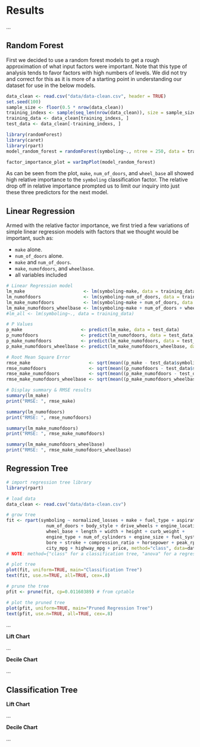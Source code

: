 # Results

...

## Random Forest

First we decided to use a random forest models to get a rough approximation of what input factors were important. Note that this type of analysis tends to favor factors with high numbers of levels. We did not try and correct for this as it is more of a starting point in understanding our dataset for use in the below models. 

```r
data_clean <- read.csv("data/data-clean.csv", header = TRUE)
set.seed(100)
sample_size <- floor(0.5 * nrow(data_clean))
training_indexs <- sample(seq_len(nrow(data_clean)), size = sample_size)
training_data <- data_clean[training_indexs, ]
test_data <- data_clean[-training_indexs, ]

library(randomForest)
library(caret)
library(rpart)
model_random_forest = randomForest(symboling~., ntree = 250, data = training_data)

factor_importance_plot = varImpPlot(model_random_forest)
```

As can be seen from the plot, `make`, `num_of_doors`, and `wheel_base` all showed high relative importance to the `symboling` classification factor. The relative drop off in relative importance prompted us to limit our inquiry into just these three predictors for the next model.

## Linear Regression

Armed with the relative factor importance, we first tried a few variations of simple linear regression models with factors that we thought would be important, such as:

* `make` alone.
* `num_of_doors` alone.
* `make` and `num_of_doors`.
* `make`, `numofdoors`, and `wheelbase`.
* all variables included

```r
# Linear Regression model
lm_make                      <- lm(symboling~make, data = training_data)
lm_numofdoors                <- lm(symboling~num_of_doors, data = training_data)
lm_make_numofdoors           <- lm(symboling~make + num_of_doors, data = training_data)
lm_make_numofdoors_wheelbase <- lm(symboling~make + num_of_doors + wheel_base, data = training_data)
#lm_all <- lm(symboling~., data = training_data)

# P Values
p_make                      <- predict(lm_make, data = test_data)
p_numofdoors                <- predict(lm_numofdoors, data = test_data)
p_make_numofdoors           <- predict(lm_make_numofdoors, data = test_data)
p_make_numofdoors_wheelbase <- predict(lm_make_numofdoors_wheelbase, data = test_data)

# Root Mean Square Error
rmse_make                      <- sqrt(mean((p_make - test_data$symboling)^2))
rmse_numofdoors                <- sqrt(mean((p_numofdoors - test_data$symboling)^2))
rmse_make_numofdoors           <- sqrt(mean((p_make_numofdoors - test_data$symboling)^2))
rmse_make_numofdoors_wheelbase <- sqrt(mean((p_make_numofdoors_wheelbase - test_data$symboling)^2))

# Display summary & RMSE results
summary(lm_make)
print("RMSE: ", rmse_make)

summary(lm_numofdoors)
print("RMSE: ", rmse_numofdoors)

summary(lm_make_numofdoors)
print("RMSE: ", rmse_make_numofdoors)

summary(lm_make_numofdoors_wheelbase)
print("RMSE: ", rmse_make_numofdoors_wheelbase)

```

## Regression Tree

```r
# import regression tree library
library(rpart)

# load data
data_clean <- read.csv("data/data-clean.csv")

# grow tree 
fit <- rpart(symboling ~ normalized_losses + make + fuel_type + aspiration + 
               num_of_doors + body_style + drive_wheels + engine_location + 
               wheel_base + length + width + height + curb_weight + 
               engine_type + num_of_cylinders + engine_size + fuel_system + 
               bore + stroke + compression_ratio + horsepower + peak_rpm + 
               city_mpg + highway_mpg + price, method="class", data=data_clean)
# NOTE: method={"class" for a classification tree, "anova" for a regression tree}

# plot tree 
plot(fit, uniform=TRUE, main="Classification Tree")
text(fit, use.n=TRUE, all=TRUE, cex=.8)
```

```r
# prune the tree 
pfit <- prune(fit, cp=0.01160389) # from cptable   

# plot the pruned tree 
plot(pfit, uniform=TRUE, main="Pruned Regression Tree")
text(pfit, use.n=TRUE, all=TRUE, cex=.8)
```

...

**Lift Chart**

...

**Decile Chart**

...

## Classification Tree

**Lift Chart**

...

**Decile Chart**

...
